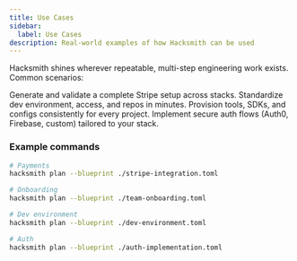 ```yaml
---
title: Use Cases
sidebar:
  label: Use Cases
description: Real-world examples of how Hacksmith can be used
---
```



Hacksmith shines wherever repeatable, multi-step engineering work exists. Common scenarios:

<CardGrid>
  <Card title="Payments Integration" icon="credit-card">
    Generate and validate a complete Stripe setup across stacks.
  </Card>
  <Card title="New Hire Onboarding" icon="person-add">
    Standardize dev environment, access, and repos in minutes.
  </Card>
  <Card title="Local Dev Environments" icon="gear">
    Provision tools, SDKs, and configs consistently for every project.
  </Card>
  <Card title="Auth & SSO" icon="lock">
    Implement secure auth flows (Auth0, Firebase, custom) tailored to your stack.
  </Card>
</CardGrid>

### Example commands

```bash
# Payments
hacksmith plan --blueprint ./stripe-integration.toml

# Onboarding
hacksmith plan --blueprint ./team-onboarding.toml

# Dev environment
hacksmith plan --blueprint ./dev-environment.toml

# Auth
hacksmith plan --blueprint ./auth-implementation.toml
```
